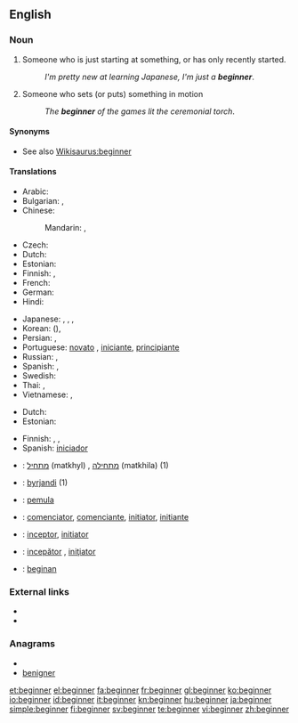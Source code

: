 ==English==

===Noun===
{{en-noun}}

# Someone who is just starting at something, or has only recently started.
#: ''I'm pretty new at learning Japanese, I'm just a '''beginner'''''.
# Someone who sets (or puts) something in motion
#: ''The '''beginner''' of the games lit the ceremonial torch''.

====Synonyms====
* See also [[Wikisaurus:beginner]]

====Translations====
{{trans-top|someone who just recently started}}
* Arabic: {{t|ar|مبتدئ|m|tr=mubtadi'}}
* Bulgarian: {{t|bg|начинаещ|m|tr=nachinaješt}},  {{t|bg|новак|m|tr=novak}}
* Chinese:
*: Mandarin: {{t|cmn|初學者|sc=Hani}},  {{t|cmn|初学者|tr=chūxuézhě|sc=Hani}}
* Czech: {{t-|cs|začátečník|m}}
* Dutch: {{t-|nl|beginner|m}}
* Estonian: {{t-|et|algaja}}
* Finnish: {{t+|fi|aloittelija}}, {{t-|fi|vasta-alkaja}}
* French: {{t+|fr|débutant|m}}
* German: {{t+|de|Anfänger|m}}
* Hindi: {{t|hi|शुरुआत|tr=śuru'āt|xs=Hindi}}
{{trans-mid}}
* Japanese: {{t-|ja|初心者|tr=しょしんしゃ, shoshinsha}},  {{t|ja|初学者|tr=しょがくしゃ, shogakusha}},  {{t|ja|ビギナー |tr=biginā}},  {{t-|ja|新参|tr=しんざん, shinzan}}
* Korean: {{t|ko|초심자|tr=chosimja}} ({{t-|ko|初心者}}),  {{t|ko|초보자|tr=choboja}}
* Persian: {{t|fa|مبتدی|xs=Persian}},  {{t|fa|تازه‌کار|xs=Persian}}
* Portuguese: [[novato]] {{m}}, [[iniciante]], [[principiante]]
* Russian: {{t|ru|начинающий|m|tr=nachinájuščij}},  {{t+|ru|новичок|m|tr=novičók}}
* Spanish: {{t+|es|principiante}}, {{t-|es|iniciado}}
* Swedish: {{t+|sv|nybörjare|c}}
* Thai: {{t|th|ผู้เริ่มเรียน}},  {{t|th|มือใหม่}}
* Vietnamese: {{t|vi|người bắt đầu|xs=Vietnamese}},  {{t|vi|người mới học|xs=Vietnamese}}
{{trans-bottom}}

{{trans-top|someone who sets something in motion}}
* Dutch: {{t-|nl|starter}}
* Estonian: {{t-|et|alustaja}}
{{trans-mid}}
* Finnish: {{t+|fi|avaaja}}, {{t-|fi|aloittaja}},  {{t+|fi|alkuunpanija}}
* Spanish: [[iniciador]]
{{trans-bottom}}

{{checktrans-top}}
* {{ttbc|Hebrew}}: [[מתחיל]] (matkhyl) {{m}}, [[מתחילה]] (matkhila) {{f}} (1)
* {{ttbc|Icelandic}}: [[byrjandi]] {{m}} (1)
* {{ttbc|Indonesian}}: [[mula|pemula]]
* {{ttbc|Interlingua}}: [[comenciator]], [[comenciante]], [[initiator]], [[initiante]]
* {{ttbc|Latin}}: [[inceptor]], [[initiator]]
* {{ttbc|Romanian}}: [[incepător]] {{m}}, [[iniţiator]] {{m}}
* {{ttbc|Volapük}}: [[beginan]]
{{checktrans-bottom}}

===External links===
* {{R:Webster 1913}}
* {{R:Century 1911}}

===Anagrams===
* {{alphagram|beeginnr}}
* [[benigner#English|benigner]]

[[et:beginner]]
[[el:beginner]]
[[fa:beginner]]
[[fr:beginner]]
[[gl:beginner]]
[[ko:beginner]]
[[io:beginner]]
[[id:beginner]]
[[it:beginner]]
[[kn:beginner]]
[[hu:beginner]]
[[ja:beginner]]
[[simple:beginner]]
[[fi:beginner]]
[[sv:beginner]]
[[te:beginner]]
[[vi:beginner]]
[[zh:beginner]]